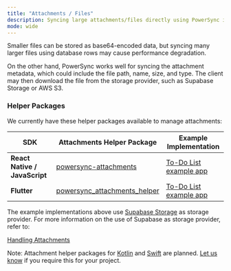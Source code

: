 ```yaml
---
title: "Attachments / Files"
description: Syncing large attachments/files directly using PowerSync is not recommended.
mode: wide
---
```


Smaller files can be stored as base64-encoded data, but syncing many larger files using database rows may cause performance degradation.

On the other hand, PowerSync works well for syncing the attachment metadata, which could include the file path, name, size, and type. The client may then download the file from the storage provider, such as Supabase Storage or AWS S3.

### Helper Packages

We currently have these helper packages available to manage attachments:

| SDK                           | Attachments Helper Package                                                                  | Example Implementation                                                                                                |
| ----------------------------- | ------------------------------------------------------------------------------------------- | --------------------------------------------------------------------------------------------------------------------- |
| **React Native / JavaScript** | [powersync-attachments](https://www.npmjs.com/package/@powersync/attachments)               | [To-Do List example app](https://github.com/powersync-ja/powersync-js/tree/main/demos/react-native-supabase-todolist) |
| **Flutter**                   | [powersync\_attachments\_helper](https://pub.dev/packages/powersync%5Fattachments%5Fhelper) | [To-Do List example app](https://github.com/powersync-ja/powersync.dart/tree/master/demos/supabase-todolist)          |

The example implementations above use [Supabase Storage](https://supabase.com/docs/guides/storage) as storage provider. For more information on the use of Supabase as storage provider, refer to:

[Handling Attachments](/integration-guides/supabase-+-powersync/handling-attachments)

Note: Attachment helper packages for [Kotlin](/client-sdk-references/kotlin-multiplatform) and [Swift](/client-sdk-references/swift) are planned. [Let us know](/resources/contact-us) if you require this for your project.
